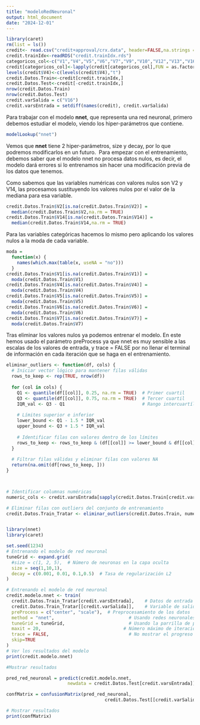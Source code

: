 ```yaml
---
title: "modeloRedNeuronal"
output: html_document
date: "2024-12-01"
---
```

```r
library(caret)
rm(list = ls())
credit<- read.csv("credit+approval/crx.data", header=FALSE,na.strings = "?")
credit.trainIdx<-readRDS("credit.trainIdx.rds")
categoricos_col<-c("V1","V4","V5","V6","V7","V9","V10","V12","V13","V16")
credit[categoricos_col]<-lapply(credit[categoricos_col],FUN = as.factor)
levels(credit$V4)<-c(levels(credit$V4),"t")
credit.Datos.Train<-credit[credit.trainIdx,]
credit.Datos.Test<-credit[-credit.trainIdx,]
nrow(credit.Datos.Train)
nrow(credit.Datos.Test)
credit.varSalida = c("V16")
credit.varsEntrada = setdiff(names(credit), credit.varSalida)
```

Para trabajar con el modelo **nnet**, que representa una red neuronal, 
primero debemos estudiar el modelo, viendo los hiper-parámetros que contiene.

```r
modelLookup("nnet")
```

Vemos que **nnet** tiene 2 hiper-parámetros, size y decay, por lo que podremos modificarlos en un futuro.\ 
Para empezar con el entrenamiento, debemos saber que el modelo nnet no procesa datos nulos, es decir, el modelo dará errores si lo entrenamos sin hacer una modificación previa de los datos que tenemos. \ 

Como sabemos que las variables numéricas con valores nulos son V2 y V14,
las procesamos sustituyendo los valores nulos por el valor de la mediana para esa variable.

```r
credit.Datos.Train$V2[is.na(credit.Datos.Train$V2)] =
  median(credit.Datos.Train$V2,na.rm = TRUE)
credit.Datos.Train$V14[is.na(credit.Datos.Train$V14)] =
  median(credit.Datos.Train$V14,na.rm = TRUE)
```

Para las variables categóricas hacemos lo mismo pero aplicando los valores nulos a la moda de cada variable.

```r
moda = 
  function(x) {
    names(which.max(table(x, useNA = "no")))  
  }
credit.Datos.Train$V1[is.na(credit.Datos.Train$V1)] = 
  moda(credit.Datos.Train$V1)
credit.Datos.Train$V4[is.na(credit.Datos.Train$V4)] = 
  moda(credit.Datos.Train$V4)
credit.Datos.Train$V5[is.na(credit.Datos.Train$V5)] = 
  moda(credit.Datos.Train$V5)
credit.Datos.Train$V6[is.na(credit.Datos.Train$V6)] = 
  moda(credit.Datos.Train$V6)
credit.Datos.Train$V7[is.na(credit.Datos.Train$V7)] = 
  moda(credit.Datos.Train$V7)
```

Tras eliminar los valores nulos ya podemos entrenar el modelo. 
En este hemos usado el parámetro preProcess ya que nnet es muy sensible a las escalas de los valores de entrada, y trace = FALSE por no llenar el terminal de información en cada iteración que se haga en el entrenamiento.\ 


```r
eliminar_outliers <- function(df, cols) {
  # Iniciar vector lógico para mantener filas válidas
  rows_to_keep <- rep(TRUE, nrow(df))
  
  for (col in cols) {
    Q1 <- quantile(df[[col]], 0.25, na.rm = TRUE)  # Primer cuartil
    Q3 <- quantile(df[[col]], 0.75, na.rm = TRUE)  # Tercer cuartil
    IQR_val <- Q3 - Q1                             # Rango intercuartílico
    
    # Límites superior e inferior
    lower_bound <- Q1 - 1.5 * IQR_val
    upper_bound <- Q3 + 1.5 * IQR_val
    
    # Identificar filas con valores dentro de los límites
    rows_to_keep <- rows_to_keep & (df[[col]] >= lower_bound & df[[col]] <= upper_bound)
  }
  
  # Filtrar filas válidas y eliminar filas con valores NA
  return(na.omit(df[rows_to_keep, ]))
}



# Identificar columnas numéricas
numeric_cols <- credit.varsEntrada[sapply(credit.Datos.Train[credit.varsEntrada], is.numeric)]

# Eliminar filas con outliers del conjunto de entrenamiento
credit.Datos.Train_Tratar <- eliminar_outliers(credit.Datos.Train, numeric_cols)


library(nnet)
library(caret)

set.seed(1234)
# Entrenando el modelo de red neuronal
tuneGrid <- expand.grid(
  #size = c(1, 2, 5),  # Número de neuronas en la capa oculta
  size = seq(1,10,1),
  decay = c(0.001, 0.01, 0.1,0.5)  # Tasa de regularización L2
)

# Entrenando el modelo de red neuronal
credit.modelo.nnet <- train(
  credit.Datos.Train_Tratar[credit.varsEntrada],    # Datos de entrada
  credit.Datos.Train_Tratar[[credit.varSalida]],    # Variable de salida
  preProcess = c("center", "scale"),  # Preprocesamiento de los datos
  method = "nnet",                            # Usando redes neuronales
  tuneGrid = tuneGrid,                        # Usando la parrilla de parámetros
  maxit = 20,                               # Número máximo de iteraciones
  trace = FALSE,                              # No mostrar el progreso
  skip=TRUE
)
# Ver los resultados del modelo
print(credit.modelo.nnet)


```
```r

#Mostrar resultados

pred_red_neuronal = predict(credit.modelo.nnet, 
                       newdata = credit.Datos.Test[credit.varsEntrada])

confMatrix = confusionMatrix(pred_red_neuronal, 
                                     credit.Datos.Test[[credit.varSalida]])

# Mostrar resultados
print(confMatrix)

```

